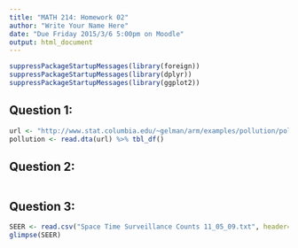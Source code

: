 ```yaml
---
title: "MATH 214: Homework 02"
author: "Write Your Name Here"
date: "Due Friday 2015/3/6 5:00pm on Moodle"
output: html_document
---
```


```r
suppressPackageStartupMessages(library(foreign))
suppressPackageStartupMessages(library(dplyr))
suppressPackageStartupMessages(library(ggplot2))
```



## Question 1:

```r
url <- "http://www.stat.columbia.edu/~gelman/arm/examples/pollution/pollution.dta"
pollution <- read.dta(url) %>% tbl_df()
```



## Question 2:

```r
```



## Question 3:

```r
SEER <- read.csv("Space Time Surveillance Counts 11_05_09.txt", header=TRUE) %>% tbl_df()
glimpse(SEER)
```






